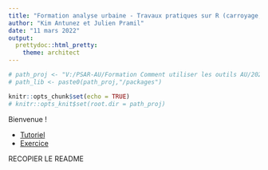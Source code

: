 ```yaml
---
title: "Formation analyse urbaine - Travaux pratiques sur R (carroyage, lissage, zones à façon)"
author: "Kim Antunez et Julien Pramil"
date: "11 mars 2022"
output:
  prettydoc::html_pretty:
    theme: architect
---
```


```r

# path_proj <- "V:/PSAR-AU/Formation Comment utiliser les outils AU/2022/Séquence 6 - Outils [JP et KA]/tplissage_poc"
# path_lib <- paste0(path_proj,"/packages")

knitr::opts_chunk$set(echo = TRUE)
# knitr::opts_knit$set(root.dir = path_proj)

```

Bienvenue ! 

- [Tutoriel](tuto.html)
- [Exercice](exo.html)

RECOPIER LE README
